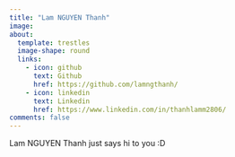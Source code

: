 ```yaml
---
title: "Lam NGUYEN Thanh"
image: 
about:
  template: trestles
  image-shape: round
  links:
    - icon: github
      text: Github
      href: https://github.com/lamngthanh/
    - icon: linkedin
      text: Linkedin
      href: https://www.linkedin.com/in/thanhlamm2806/
comments: false
---
```


Lam NGUYEN Thanh just says hi to you :D
